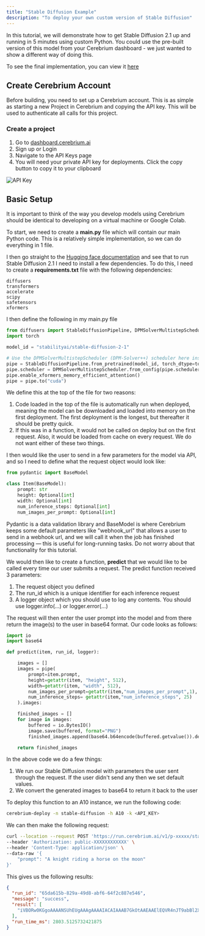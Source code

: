 ```yaml
---
title: "Stable Diffusion Example"
description: "To deploy your own custom version of Stable Diffusion"
---
```


In this tutorial, we will demonstrate how to get Stable Diffusion 2.1 up and running in 5 minutes using custom Python. You could use the pre-built
version of this model from your Cerebrium dashboard - we just wanted to show a different way of doing this.

To see the final implementation, you can view it [here](https://github.com/CerebriumAI/examples/tree/master/1-stable-diffusion)

## Create Cerebrium Account

Before building, you need to set up a Cerebrium account. This is as simple as
starting a new Project in Cerebrium and copying the API key. This will be used
to authenticate all calls for this project.

### Create a project

1. Go to [dashboard.cerebrium.ai](https://dashboard.cerebrium.ai)
2. Sign up or Login
3. Navigate to the API Keys page
4. You will need your private API key for deployments. Click the copy button to copy it to your clipboard

![API Key](/images/quickstarts/onnx-1.png)

## Basic Setup

It is important to think of the way you develop models using Cerebrium should be identical to developing on a virtual machine or Google Colab.

To start, we need to create a **main.py** file which will contain our main Python code. This is a relatively simple implementation, so we can do everything in 1 file.

I then go straight to the [Hugging face documentation](https://huggingface.co/stabilityai/stable-diffusion-2-1) and see that to run Stable Diffusion 2.1
I need to install a few dependencies. To do this, I need to create a **requirements.txt** file with the following dependencies:

```
diffusers
transformers
accelerate
scipy
safetensors
xformers
```

I then define the following in my main.py file

```python
from diffusers import StableDiffusionPipeline, DPMSolverMultistepScheduler
import torch

model_id = "stabilityai/stable-diffusion-2-1"

# Use the DPMSolverMultistepScheduler (DPM-Solver++) scheduler here instead
pipe = StableDiffusionPipeline.from_pretrained(model_id, torch_dtype=torch.float16)
pipe.scheduler = DPMSolverMultistepScheduler.from_config(pipe.scheduler.config)
pipe.enable_xformers_memory_efficient_attention()
pipe = pipe.to("cuda")
```

We define this at the top of the file for two reasons:

1. Code loaded in the top of the file is automatically run when deployed, meaning the model can be downloaded and loaded into memory on the first deployment.
   The first deployment is the longest, but thereafter it should be pretty quick.
2. If this was in a function, it would not be called on deploy but on the first request. Also, it would be loaded from cache on every request. We do not want either
   of these two things.

I then would like the user to send in a few parameters for the model via API, and so I need to define what the request object would look like:

```python
from pydantic import BaseModel

class Item(BaseModel):
    prompt: str
    height: Optional[int]
    width: Optional[int]
    num_inference_steps: Optional[int]
    num_images_per_prompt: Optional[int]

```

Pydantic is a data validation library and BaseModel is where Cerebrium keeps some default parameters like "webhook_url" that allows a user to send in a webhook url,
and we will call it when the job has finished processing — this is useful for long-running tasks. Do not worry about that functionality for this tutorial.

We would then like to create a function, **predict** that we would like to be called every time our user submits a request. The predict function received 3 parameters:

1. The request object you defined
2. The run_id which is a unique identifier for each inference request
3. A logger object which you should use to log any contents. You should use logger.info(...) or logger.error(...)

The request will then enter the user prompt into the model and from there return the image(s) to the user in base64 format. Our code looks as follows:

```python
import io
import base64

def predict(item, run_id, logger):

    images = []
    images = pipe(
        prompt=item.prompt,
        height=getattr(item, "height", 512),
        width=getattr(item, "width", 512),
        num_images_per_prompt=getattr(item,"num_images_per_prompt",1),
        num_inference_steps= getattr(item,"num_inference_steps", 25)
    ).images:

    finished_images = []
    for image in images:
        buffered = io.BytesIO()
        image.save(buffered, format="PNG")
        finished_images.append(base64.b64encode(buffered.getvalue()).decode("utf-8"))

    return finished_images
```

In the above code we do a few things:

1. We run our Stable Diffusion model with parameters the user sent through the request. If the user didn't send any then we set default values.
2. We convert the generated images to base64 to return it back to the user

To deploy this function to an A10 instance, we run the following code:

```bash
cerebrium-deploy -n stable-diffusion -h A10 -k <API_KEY>
```

We can then make the following request:

```bash
curl --location --request POST 'https://run.cerebrium.ai/v1/p-xxxxx/stable-diffusion/predict' \
--header 'Authorization: public-XXXXXXXXXXXX' \
--header 'Content-Type: application/json' \
--data-raw '{
    "prompt": "A knight riding a horse on the moon"
}'
```

This gives us the following results:

```json
{
  "run_id": "65da615b-829a-49d8-abf6-64f2c887e546",
  "message": "success",
  "result": [
    "iVBORw0KGgoAAAANSUhEUgAAAgAAAAIACAIAAAB7GkOtAAEAAElEQVR4nJT9abBl2XUeiH1r7X3OudObp3w5V2XNIwoECjMBEaJEUqSogeqWFAyp1Y6W3WG3HdF2O+y/Hf7h8C//cNttS91...."
  ],
  "run_time_ms": 2803.5125732421875
}
```
